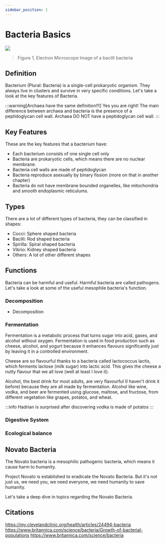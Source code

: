 ```yaml
---
sidebar_position: 1
---
```

# Bacteria Basics
![](/static/img/bacteria-real.png)
> Figure 1, Electron Microscope Image of a bacilli bacteria
## Definition
Bacterium (Plural: Bacteria) is a single-cell prokaryotic organism. They always live in clusters and survive in very specific conditions. Let's take a look at the key features of Bacteria.

:::warning[Archaea have the same definition!!!]
Yes you are right! The main difference between archaea and bacteria is the presence of a peptidoglycan cell wall. Archaea DO NOT have a peptidoglycan cell wall. 
:::
## Key Features
These are the key features that a bacterium have:
- Each bacterium consists of one single cell only
- Bacteria are prokaryotic cells, which means there are no nuclear membrane. 
- Bacteria cell walls are made of peptidoglycan
- Bacteria reproduce asexually by binary fission (more on that in another chapter)
- Bacteria do not have membrane bounded organelles, like mitochondria and smooth endoplasmic reticulums.

## Types
There are a lot of different types of bacteria, they can be classified in shapes:
- Cocci: Sphere shaped bacteria
- Bacilli: Rod shaped bacteria
- Spirilla: Spiral shaped bacteria
- Vibrio: Kidney shaped bacteria
- Others: A lot of other different shapes

## Functions
Bacteria can be harmful and useful. Harmful bacteria are called pathogens. Let's take a look at some of the useful mesophile bacteria's function. 

### Decomposition
- Decomposition
### Fermentation
Fermentation is a metabolic process that turns sugar into acid, gases, and alcohol without oxygen. Fermentation is used in food production such as cheese, alcohol, and yogurt because it enhances flavours significantly just by leaving it in a controlled environment.

Cheese are so flavourful thanks to a bacteria called lactococcus lactis, which ferments lactose (milk sugar) into lactic acid. This gives the cheese a nutty flavour that we all love (well at least I love it). 

Alcohol, the best drink for most adults, are very flavourful (I haven't drink it before) because they are all made by fermentation. Alcohol like wine, vodka, and beer are fermented using glucose, maltose, and fructose, from different vegetation like grapes, potatos, and wheat. 

:::info
Hadrian is surprised after discovering vodka is made of potatos
:::
### Digestive System
### Ecological balance

## Novato Bacteria
The Novato bacteria is a mesophilic pathogenic bacteria, which means it cause harm to humanity. 

Project Novato is established to eradicate the Novato Bacteria. But it's not just us, we need you, we need everyone, we need humanity to save humanity.

Let's take a deep dive in topics regarding the Novato Bacteria. 

## Citations
https://my.clevelandclinic.org/health/articles/24494-bacteria
https://www.britannica.com/science/bacteria/Growth-of-bacterial-populations
https://www.britannica.com/science/bacteria
